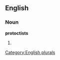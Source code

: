 ==English==

===Noun===
'''protoctists'''

# {{plural of|[[protoctist]]}}

[[Category:English plurals]]